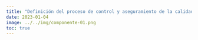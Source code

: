 ```yaml
---
title: "Definición del proceso de control y aseguramiento de la calidad"
date: 2023-01-04
image: ../../img/componente-01.png
toc: true
---
```


